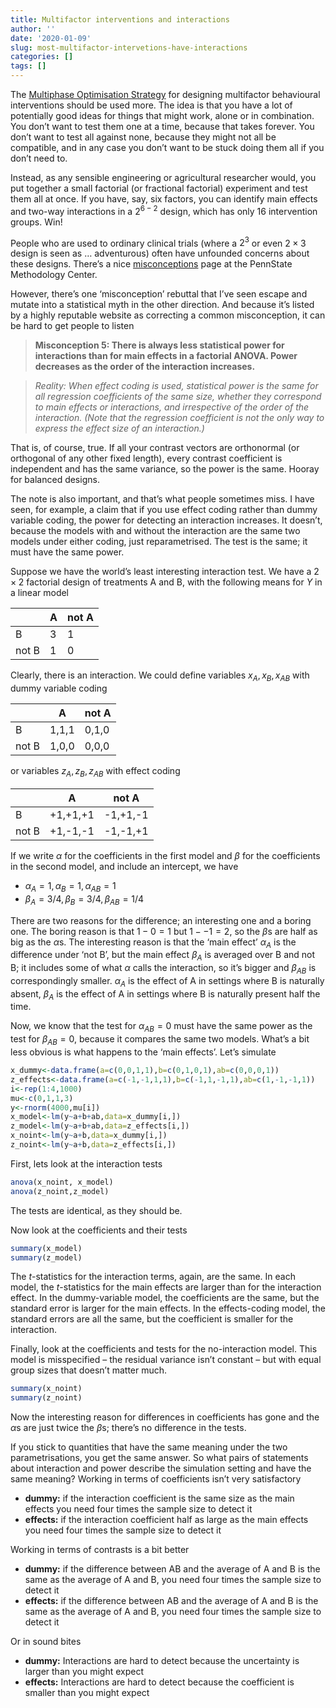 ```yaml
---
title: Multifactor interventions and interactions
author: ''
date: '2020-01-09'
slug: most-multifactor-intervetions-have-interactions
categories: []
tags: []
---
```


The [Multiphase Optimisation Strategy](https://www.methodology.psu.edu/ra/most/) for designing multifactor behavioural interventions should be used more.  The idea is that you have a lot of potentially good ideas for things that might work, alone or in combination.  You don't want to test them one at a time, because that takes forever.  You don't want to test all against none, because they might not all be compatible, and in any case you don't want to be stuck doing them all if you don't need to.

Instead, as any sensible engineering or agricultural researcher would, you put together a small factorial (or fractional factorial) experiment and test them all at once.  If you have, say, six factors, you can identify main effects and two-way interactions in a $2^{6-2}$ design, which has only 16 intervention groups. Win!

People who are used to ordinary clinical trials (where a $2^3$ or even $2\times 3$ design is seen as ... adventurous) often have unfounded concerns about these designs. There's a nice [misconceptions](https://www.methodology.psu.edu/ra/most/femiscon/) page at the PennState Methodology Center.

However, there's one 'misconception' rebuttal that I've seen escape and mutate into a statistical myth in the other direction. And because it's listed by a highly reputable website as correcting a common misconception, it can be hard to get people to listen


> **Misconception 5: There is always less statistical power for interactions than for main effects in a factorial ANOVA. Power decreases as the order of the interaction increases.**

> *Reality: When effect coding is used, statistical power is the same for all regression coefficients of the same size, whether they correspond to main effects or interactions, and irrespective of the order of the interaction. (Note that the regression coefficient is not the only way to express the effect size of an interaction.)*

That is, of course, true. If all your contrast vectors are orthonormal (or orthogonal of any other fixed length), every contrast coefficient is independent and has the same variance, so the power is the same. Hooray for balanced designs.

The note is also important, and that's what people sometimes miss.  I have seen, for example, a claim that if you use effect coding rather than dummy variable coding, the power for detecting an interaction increases.  It doesn't, because the models with and without the interaction are the same two models under either coding, just reparametrised.  The test is the same; it must have the same power. 

Suppose we have the world's least interesting interaction test.  We have a $2\times 2$ factorial design of treatments A and B, with the following means for $Y$  in a linear model

|       	| A 	| not A 	|
|-------	|---	|-------	|
| B     	| 3 	| 1     	|
| not B 	| 1 	| 0     	|


Clearly, there is an interaction.  We could define variables $x_A, x_B, x_{AB}$ with dummy variable coding

|       	| A     	| not A 	|
|-------	|-------	|-------	|
| B     	| 1,1,1 	| 0,1,0 	|
| not B 	| 1,0,0 	| 0,0,0 	|

or variables $z_A, z_B, z_{AB}$ with effect coding

|       	| A       	| not A    	|
|-------	|---------	|----------	|
| B     	| +1,+1,+1   	| -1,+1,-1  	|
| not B 	| +1,-1,-1 	| -1,-1,+1 	|

If we write $\alpha$ for the coefficients in the first model and $\beta$ for the coefficients in the second model, and include an intercept, we have

- $\alpha_A=1, \alpha_B=1, \alpha_{AB}=1$
- $\beta_A=3/4, \beta_B=3/4, \beta_{AB}=1/4$

There are two reasons for the difference; an interesting one and a boring one.  The boring reason is that $1-0=1$ but $1--1=2$, so the $\beta$s are half as big as the $\alpha$s.  The interesting reason is that the 'main effect' $\alpha_A$ is the difference under 'not B', but the main effect $\beta_A$ is averaged over B and not B; it includes some of what $\alpha$ calls the interaction, so it's bigger and $\beta_{AB}$ is correspondingly smaller. $\alpha_A$ is the effect of A in settings where B is naturally absent, $\beta_A$ is the effect of A in settings where B is naturally present half the time.

Now, we know that the test for $\alpha_{AB}=0$ must have the same power as the test for $\beta_{AB}=0$, because it compares the same two models. What's a bit less obvious is what happens to the 'main effects'. Let's simulate

```r
x_dummy<-data.frame(a=c(0,0,1,1),b=c(0,1,0,1),ab=c(0,0,0,1))
z_effects<-data.frame(a=c(-1,-1,1,1),b=c(-1,1,-1,1),ab=c(1,-1,-1,1))
i<-rep(1:4,1000)
mu<-c(0,1,1,3)
y<-rnorm(4000,mu[i])
x_model<-lm(y~a+b+ab,data=x_dummy[i,])
z_model<-lm(y~a+b+ab,data=z_effects[i,])
x_noint<-lm(y~a+b,data=x_dummy[i,])
z_noint<-lm(y~a+b,data=z_effects[i,])
```

First, lets look at the interaction tests

```r
anova(x_noint, x_model)
anova(z_noint,z_model)
```

The tests are identical, as they should be.  

Now look at the coefficients and their tests

```r
summary(x_model)
summary(z_model)
```

The $t$-statistics for the interaction terms, again, are the same. In each model, the $t$-statistics for the main effects are larger than for the interaction effect. In the dummy-variable model, the coefficients are the same, but the standard error is larger for the main effects. In the effects-coding model, the standard errors are all the same, but the coefficient is smaller for the interaction. 

Finally, look at the coefficients and tests for the no-interaction model.  This model is misspecified -- the residual variance isn't constant -- but with equal group sizes that doesn't matter much.

```r
summary(x_noint)
summary(z_noint)
```

Now the interesting reason for differences in coefficients has gone and the $\alpha$s are just twice the $\beta$s; there's no difference in the tests. 


If you stick to quantities that have the same meaning under the two parametrisations, you get the same answer.  So what pairs of statements about interaction and power describe the simulation setting and have the same meaning?
Working in terms of coefficients isn't very satisfactory

- **dummy:** if the interaction coefficient is the same size as the main effects you need four times the sample size to detect it
- **effects:** if the interaction coefficient half as large as the main effects you need four times the sample size to detect it

Working in terms of contrasts is a bit better

- **dummy:** if the difference between AB and the average of A and B is the same as the average of A and B, you need four times the sample size to detect it
- **effects:** if the difference between AB and the average of A and B is the same as the average of A and B, you need four times the sample size to detect it

Or in sound bites

- **dummy:** Interactions are hard to detect because the uncertainty is larger than you might expect
- **effects:** Interactions are hard to detect because the coefficient is smaller than you might expect

